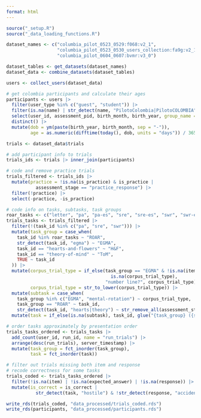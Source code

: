 ```yaml
---
format: html
---
```

  
```r
source("_setup.R")
source("_data_loading_functions.R")
```

```r
dataset_names <- c("columbia_pilot_0523_0529:f068:v2_1",
                   "columbia_pilot_0523_0530_users_collection:fa9g:v2_1",
                   "columbia_pilot_0604_0607:bvmr:v3_0")

dataset_tables <- get_datasets(dataset_names)
dataset_data <- combine_datasets(dataset_tables)
```

```r
users <- collect_users(dataset_data)

# get colombia participants and calculate their ages
participants <- users |>
  filter(user_type %in% c("guest", "student")) |>
  filter(is.na(name) | str_detect(name, "PilotoColombia|PilotoCOLOMBIA")) |>
  select(user_id, assessment_pid, birth_month, birth_year, group_name = name) |>
  distinct() |>
  mutate(dob = ym(paste(birth_year, birth_month, sep = "-")),
         age = as.numeric(difftime(today(), dob, units = "days")) / 365.25)
```

```r
trials <- dataset_data$trials

# add participant info to trials
trials_ids <- trials |> inner_join(participants)

# code and remove practice trials
trials_filtered <- trials_ids |>
  mutate(practice = !is.na(is_practice) & is_practice |
           assessment_stage == "practice_response") |>
  filter(!practice) |>
  select(-practice, -is_practice)

# code info on tasks, subtasks, task groups
roar_tasks <- c("letter", "pa", "pa-es", "sre", "sre-es", "swr", "swr-es", "vocab")
trials_tasks <- trials_filtered |>
  filter(!(task_id %in% c("pa", "sre", "swr"))) |>
  mutate(task_group = case_when(
    task_id %in% roar_tasks ~ "ROAR",
    str_detect(task_id, "egma") ~ "EGMA",
    task_id == "hearts-and-flowers" ~ "H&F",
    task_id == "theory-of-mind" ~ "ToM",
    TRUE ~ task_id
  )) |>
  mutate(corpus_trial_type = if_else(task_group == "EGMA" & !is.na(item) &
                                       is.na(corpus_trial_type),
                                     "number line?", corpus_trial_type),
         corpus_trial_type = str_to_lower(corpus_trial_type)) |>
  mutate(subtask = case_when(
    task_group %in% c("EGMA", "mental-rotation") ~ corpus_trial_type,
    task_group == "ROAR" ~ task_id,
    str_detect(task_id, "hearts|theory") ~ str_remove_all(assessment_stage, " stimulus"))) |>
  mutate(task = if_else(is.na(subtask), task_id, glue("{task_group} ({subtask})")))

# order tasks approximately by presentation order
trials_tasks_ordered <- trials_tasks |>
  add_count(user_id, run_id, name = "run_trials") |>
  arrange(desc(run_trials), server_timestamp) |>
  mutate(task_group = fct_inorder(task_group),
         task = fct_inorder(task))

# filter out trials missing both item and response
# recode correctness for some tasks
trials_coded <- trials_tasks_ordered |>
  filter(!is.na(item) | !is.na(expected_answer) | !is.na(response)) |>
  mutate(is_correct = is_correct |
           str_detect(task, "hostile") & !str_detect(response, "accident"))

write_rds(trials_coded, "data_processed/trials_coded.rds")
write_rds(participants, "data_processed/participants.rds")
```
